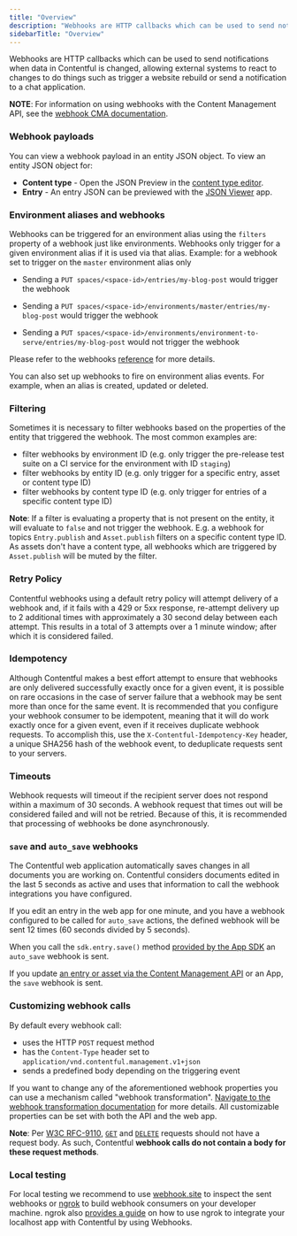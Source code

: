 ```yaml
---
title: "Overview"
description: "Webhooks are HTTP callbacks which can be used to send notifications when data in Contentful is changed."
sidebarTitle: "Overview"
---
```


Webhooks are HTTP callbacks which can be used to send notifications when data in Contentful is changed, allowing external systems to react to changes to do things such as trigger a website rebuild or send a notification to a chat application.

<div class="note">
<strong>NOTE</strong>:
For information on using webhooks with the Content Management API, see the <a href="/developers/docs/references/content-management-api/#/reference/webhooks">webhook CMA documentation</a>.
</div>

### Webhook payloads
You can view a webhook payload in an entity JSON object. To view an entity JSON object for:
- **Content type** - Open the JSON Preview in the [content type editor](/help/configure-content-type/).
- **Entry** - An entry JSON can be previewed with the [JSON Viewer](/marketplace/app/json-viewer/) app.

### Environment aliases and webhooks

Webhooks can be triggered for an environment alias using the `filters` property of a
webhook just like environments. Webhooks only trigger for a given environment alias if it is used via that alias. Example: for a webhook set to trigger on the `master` environment alias only

- Sending a `PUT spaces/<space-id>/entries/my-blog-post` would trigger the webhook

- Sending a `PUT spaces/<space-id>/environments/master/entries/my-blog-post` would trigger the webhook

- Sending a `PUT spaces/<space-id>/environments/environment-to-serve/entries/my-blog-post` would not trigger the webhook

Please refer to the webhooks [reference](/developers/docs/references/content-management-api/#/reference/webhooks) for more details.

You can also set up webhooks to fire on environment alias events. For example, when an alias is created, updated or deleted.

### Filtering

Sometimes it is necessary to filter webhooks based on the properties of the entity that triggered the webhook. The most common examples are:

- filter webhooks by environment ID (e.g. only trigger the pre-release test suite on a CI service for the environment with ID `staging`)
- filter webhooks by entity ID (e.g. only trigger for a specific entry, asset or content type ID)
- filter webhooks by content type ID (e.g. only trigger for entries of a specific content type ID)

<div class="note">
<strong>Note</strong>: If a filter is evaluating a property that is not present on the entity, it will evaluate to <code>false</code> and not trigger the webhook. E.g. a webhook for topics <code>Entry.publish</code> and <code>Asset.publish</code> filters on a specific content type ID. As assets don't have a content type, all webhooks which are triggered by <code>Asset.publish</code> will be muted by the filter.
</div>

### Retry Policy

Contentful webhooks using a default retry policy will attempt delivery of a webhook and, if it fails with a 429 or 5xx response, re-attempt delivery up to 2 additional times with approximately a 30 second delay between each attempt. This results in a total of 3 attempts over a 1 minute window; after which it is considered failed.

### Idempotency

Although Contentful makes a best effort attempt to ensure that webhooks are only delivered successfully exactly once for a given event, it is possible on rare occasions in the case of server failure that a webhook may be sent more than once for the same event. It is recommended that you configure your webhook consumer to be idempotent, meaning that it will do work exactly once for a given event, even if it receives duplicate webhook requests. To accomplish this, use the `X-Contentful-Idempotency-Key` header, a unique SHA256 hash of the webhook event, to deduplicate requests sent to your servers.

### Timeouts

Webhook requests will timeout if the recipient server does not respond within a maximum of 30 seconds. A webhook request that times out will be considered failed and will not be retried. Because of this, it is recommended that processing of webhooks be done asynchronously.

### `save` and `auto_save` webhooks

The Contentful web application automatically saves changes in all documents you are working on. Contentful considers documents edited in the last 5 seconds as active and uses that information to call the webhook integrations you have configured.

If you edit an entry in the web app for one minute, and you have a webhook configured to be called for `auto_save` actions, the defined webhook will be sent 12 times (60 seconds divided by 5 seconds).

When you call the `sdk.entry.save()` method [provided by the App SDK](/developers/docs/extensibility/app-framework/sdk/#saving-an-entry) an `auto_save` webhook is sent.

If you update [an entry or asset via the Content Management API](/developers/docs/references/content-management-api/#/reference/entries/entry) or an App, the `save` webhook is sent.

### Customizing webhook calls

By default every webhook call:

- uses the HTTP `POST` request method
- has the `Content-Type` header set to `application/vnd.contentful.management.v1+json`
- sends a predefined body depending on the triggering event

If you want to change any of the aforementioned webhook properties you can use a mechanism called "webhook transformation". [Navigate to the webhook transformation documentation](/developers/docs/webhooks/transformations/) for more details. All customizable properties can be set with both the API and the web app.

<div class="note">
<strong>Note</strong>: Per <a href="https://www.rfc-editor.org/rfc/rfc9110.html#name-method-definitions">W3C RFC-9110</a>, <code><a href="https://developer.mozilla.org/en-US/docs/Web/HTTP/Reference/Methods/GET">GET</a></code> and <code><a href="https://developer.mozilla.org/en-US/docs/Web/HTTP/Reference/Methods/DELETE">DELETE</a></code> requests should not have a request body. As such, Contentful <strong>webhook calls do not contain a body for these request methods</strong>.
</div>

### Local testing

For local testing we recommend to use [webhook.site](https://webhook.site/) to inspect the sent webhooks or [ngrok](https://ngrok.com/) to build webhook consumers on your developer machine. ngrok also [provides a guide](https://ngrok.com/docs/integrations/contentful/webhooks/) on how to use ngrok to integrate your localhost app with Contentful by using Webhooks.
